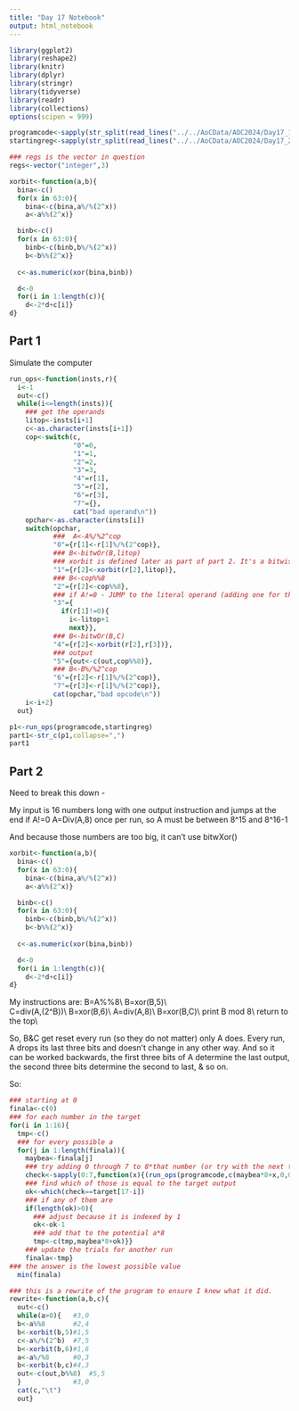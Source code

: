 ```yaml
---
title: "Day 17 Notebook"
output: html_notebook
---
```


```r
library(ggplot2)
library(reshape2)
library(knitr)
library(dplyr)
library(stringr)
library(tidyverse)
library(readr)
library(collections)
options(scipen = 999)
```


```r
programcode<-sapply(str_split(read_lines("../../AoCData/AOC2024/Day17_1.txt"), ","),as.numeric)
startingreg<-sapply(str_split(read_lines("../../AoCData/AOC2024/Day17_2.txt"), ","),as.numeric)
```


```r
### regs is the vector in question
regs<-vector("integer",3)
```

```r
xorbit<-function(a,b){
  bina<-c()
  for(x in 63:0){
    bina<-c(bina,a%/%(2^x))
    a<-a%%(2^x)}

  binb<-c()
  for(x in 63:0){
    binb<-c(binb,b%/%(2^x))
    b<-b%%(2^x)}
  
  c<-as.numeric(xor(bina,binb))

  d<-0
  for(i in 1:length(c)){
    d<-2*d+c[i]}
d}
```

## Part 1

Simulate the computer

```r
run_ops<-function(insts,r){
  i<-1
  out<-c()
  while(i<=length(insts)){
    ### get the operands
    litop<-insts[i+1]
    c<-as.character(insts[i+1])
    cop<-switch(c,
                "0"=0,
                "1"=1,
                "2"=2,
                "3"=3,
                "4"=r[1],
                "5"=r[2],
                "6"=r[3],
                "7"={},
                cat("bad operand\n"))
    opchar<-as.character(insts[i])
    switch(opchar,
           ###  A<-A%/%2^cop
           "0"={r[1]<-r[1]%/%(2^cop)},
           ### B<-bitwOr(B,litop)
           ### xorbit is defined later as part of part 2. It's a bitwise xor
           "1"={r[2]<-xorbit(r[2],litop)},
           ### B<-cop%%8
           "2"={r[2]<-cop%%8},
           ### if A!=0 - JUMP to the literal operand (adding one for the offset)
           "3"={
             if(r[1]!=0){
               i<-litop+1
               next}},
           ### B<-bitwOr(B,C)
           "4"={r[2]<-xorbit(r[2],r[3])},
           ### output
           "5"={out<-c(out,cop%%8)},
           ### B<-B%/%2^cop
           "6"={r[2]<-r[1]%/%(2^cop)},
           "7"={r[3]<-r[1]%/%(2^cop)},
           cat(opchar,"bad opcode\n"))
    i<-i+2}
  out}
```

```r
p1<-run_ops(programcode,startingreg)
part1<-str_c(p1,collapse=",")
part1
```
## Part 2

Need to break this down - 

My input is 16 numbers long with one output instruction and jumps at the end if A!=0
A=Div(A,8) once per run, so A must be between 8^15 and 8^16-1

And because those numbers are too big, it can't use bitwXor()

```r
xorbit<-function(a,b){
  bina<-c()
  for(x in 63:0){
    bina<-c(bina,a%/%(2^x))
    a<-a%%(2^x)}

  binb<-c()
  for(x in 63:0){
    binb<-c(binb,b%/%(2^x))
    b<-b%%(2^x)}
  
  c<-as.numeric(xor(bina,binb))

  d<-0
  for(i in 1:length(c)){
    d<-2*d+c[i]}
d}
```

My instructions are:
B=A%%8\\
B=xor(B,5)\\    
C=div(A,(2^B))\\
B=xor(B,6)\\
A=div(A,8)\\
B=xor(B,C)\\
print B mod 8\\
return to the top\\

So, B&C get reset every run (so they do not matter) only A does. Every run, A drops its last three bits and doesn't change in any other way. And so it can be worked backwards, the first three bits of A determine the last output, the second three bits determine the second to last, & so on.

So:
```r
### starting at 0
finala<-c(0)
### for each number in the target
for(i in 1:16){
  tmp<-c()
  ### for every possible a
  for(j in 1:length(finala)){
    maybea<-finala[j]
    ### try adding 0 through 7 to 8*that number (or try with the next three bits) and get the first output
    check<-sapply(0:7,function(x){(run_ops(programcode,c(maybea*8+x,0,0)))[1]})
    ### find which of those is equal to the target output
    ok<-which(check==target[17-i])
    ### if any of them are
    if(length(ok)>0){
      ### adjust because it is indexed by 1
      ok<-ok-1
      ### add that to the potential a*8
      tmp<-c(tmp,maybea*8+ok)}}
    ### update the trials for another run
    finala<-tmp}
### the answer is the lowest possible value
  min(finala)
```

```r
### this is a rewrite of the program to ensure I knew what it did.  
rewrite<-function(a,b,c){
  out<-c()
  while(a>0){   #3,0
  b<-a%%8       #2,4
  b<-xorbit(b,5)#1,5
  c<-a%/%(2^b)  #7,5
  b<-xorbit(b,6)#1,6
  a<-a%/%8      #0,3
  b<-xorbit(b,c)#4,3
  out<-c(out,b%%8)  #5,5
  }             #3,0
  cat(c,"\t")
  out}
```


